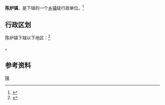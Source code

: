 {{中国乡级行政区|61/02/03/100/000}}

'''陈炉镇'''，是{{PRC admin/fullname|61/02/03/100/000|3}}下辖的一个[[乡镇|乡镇]]级行政单位。<ref>{{PRC admin/ref sgc|{{PRC admin/parent|61/02/03/100/000}}}}</ref>

== 行政区划 ==

陈炉镇下辖以下地区：<ref>{{PRC admin/ref sgc|61/02/03/100/000}}</ref>

{{PRC admin/children|61/02/03/100/000}}。

== 参考资料 ==

{{reflist}}

{{行政区划小作品}}
{{PRC admin/navcat|61/02/03/100/000}}

{{中国历史文化名镇}}

[[Category:中国历史文化名镇|陕]]